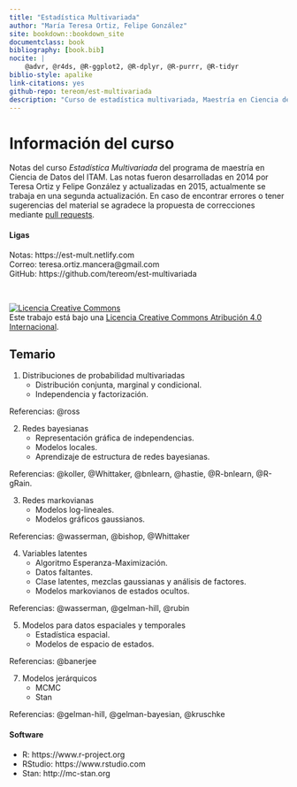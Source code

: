 ```yaml
--- 
title: "Estadística Multivariada"
author: "María Teresa Ortiz, Felipe González"
site: bookdown::bookdown_site
documentclass: book
bibliography: [book.bib]
nocite: |
    @advr, @r4ds, @R-ggplot2, @R-dplyr, @R-purrr, @R-tidyr
biblio-style: apalike
link-citations: yes
github-repo: tereom/est-multivariada
description: "Curso de estadística multivariada, Maestría en Ciencia de Datos, ITAM 2019."
---
```



# Información del curso {-}

Notas del curso *Estadística Multivariada* del programa de maestría en 
Ciencia de Datos del ITAM. Las notas fueron desarrolladas en 
2014 por Teresa Ortiz y Felipe González y actualizadas en 2015, actualmente 
se trabaja en una segunda actualización. En caso de encontrar 
errores o tener sugerencias del material se agradece la propuesta de 
correcciones mediante [pull requests](https://github.com/tereom/est-multivariada).

#### Ligas {-}

Notas: https://est-mult.netlify.com  
Correo: teresa.ortiz.mancera@gmail.com   
GitHub: https://github.com/tereom/est-multivariada 

</br>

<a rel="license" href="http://creativecommons.org/licenses/by/4.0/"><img alt="Licencia Creative Commons" style="border-width:0" src="https://i.creativecommons.org/l/by/4.0/88x31.png" /></a><br />Este trabajo está bajo una <a rel="license" href="http://creativecommons.org/licenses/by/4.0/">Licencia Creative Commons Atribución 4.0 Internacional</a>.


## Temario {-}

1. Distribuciones de probabilidad multivariadas
    + Distribución conjunta, marginal y condicional.
	+ Independencia y factorización.

Referencias: @ross

2. Redes bayesianas
	+ Representación gráfica de independencias.	
	+ Modelos locales.
	+ Aprendizaje de estructura de redes bayesianas.

Referencias: @koller, @Whittaker, @bnlearn, @hastie, @R-bnlearn, @R-gRain.

3. Redes markovianas
    + Modelos log-lineales.
	+ Modelos gráficos gaussianos.

Referencias: @wasserman, @bishop, @Whittaker


4. Variables latentes	
	+ Algoritmo Esperanza-Maximización.
	+ Datos faltantes.
	+ Clase latentes, mezclas gaussianas y análisis de factores.
	+ Modelos markovianos de estados ocultos.

Referencias: @wasserman, @gelman-hill, @rubin

5. Modelos para datos espaciales y temporales
    + Estadística espacial.
    + Modelos de espacio de estados.

Referencias: @banerjee

7. Modelos jerárquicos
    + MCMC
    + Stan

Referencias: @gelman-hill, @gelman-bayesian, @kruschke

#### Software {-}

- R: https://www.r-project.org
- RStudio: https://www.rstudio.com
- Stan: http://mc-stan.org


